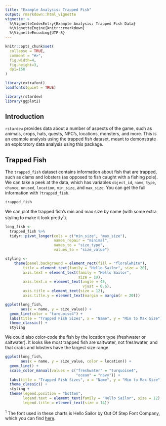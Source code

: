 ```yaml
---
title: "Example Analysis: Trapped Fish"
output: rmarkdown::html_vignette
vignette: >
  %\VignetteIndexEntry{Example Analysis: Trapped Fish Data}
  %\VignetteEngine{knitr::rmarkdown}
  %\VignetteEncoding{UTF-8}
---
```


```r
knitr::opts_chunk$set(
  collapse = TRUE,
  comment = "#>",
  fig.width=4, 
  fig.height=3, 
  dpi=150
)
```

```r
library(extrafont)
loadfonts(quiet = TRUE)
```

```r
library(rstardew)
library(ggplot2)
```

## Introduction
`rstardew` provides data about a number of aspects of the game, such as animals, crops, hats, quests, NPC's, locations, monsters, and more. This
is an example analysis using the trapped fish dataset, meant to demonstrate an exploratory data analysis using this package.

## Trapped Fish
The `trapped_fish` dataset contains information about fish that are trapped, such as clams and lobsters (as opposed to fish caught with a fishing pole).
We can take a peek at the data, which has variables `object_id`, `name`,      `type`, `chance`, `unused`, `location`, `min_size`, and `max_size`. You can get the full information with `?trapped_fish`.

```r
trapped_fish
```

We can plot the trapped fish's min and max size by name (with some extra styling
to make it look pretty^1^).

```r
long_fish <-
  trapped_fish %>% 
  tidyr::pivot_longer(cols = c("min_size", "max_size"),
                      names_repair = "minimal",
                      names_to = "size_type",
                      values_to = "size_value")

styling <- 
    theme(panel.background = element_rect(fill = "floralwhite"),
        title = element_text(family = "Hello Sailor", size = 20),
        axis.text = element_text(family = "Hello Sailor", 
                                 size = 10),
        axis.text.x = element_text(angle = 45,
                                   vjust = 0.6),
        axis.title = element_text(size = 12),
        axis.title.y = element_text(margin = margin(r = 20)))

ggplot(long_fish,
       aes(x = name, y = size_value)) +
  geom_line(color = "turquoise4") +
  labs(title = "Trapped Fish Sizes", x = "Name", y = "Min to Max Size") +
  theme_classic() +
  styling
```

We could also color-code the fish by the location type (freshwater or saltwater). It looks like most trapped fish are saltwater, not freshwater, and that crabs and lobsters have the largest size range.

```r
ggplot(long_fish,
       aes(x = name, y = size_value, color = location)) +
  geom_line() +
  scale_color_manual(values = c("freshwater" = "turquoise4",
                                "ocean" = "navy")) +
  labs(title = "Trapped Fish Sizes", x = "Name", y = "Min to Max Size") +
  theme_classic() +
  styling +
  theme(legend.position = "bottom",
        legend.text = element_text(family = "Hello Sailor", size = 12),
        legend.title = element_text(size = 14))

```

^1^ The font used in these charts is Hello Sailor by Out Of Step Font Company,
which you can find <a href="https://outofstepfontco.com/collections/all/products/hello-sailor">here</a>.




